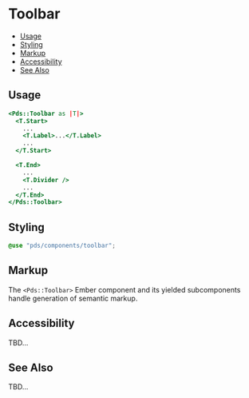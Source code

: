 
# Toolbar

- [Usage](#usage)
- [Styling](#styling)
- [Markup](#markup)
- [Accessibility](#accessibility)
- [See Also](#see-also)


## Usage

```handlebars
<Pds::Toolbar as |T|>
  <T.Start>
    ...
    <T.Label>...</T.Label>
    ...
  </T.Start>

  <T.End>
    ...
    <T.Divider />
    ...
  </T.End>
</Pds::Toolbar>
```
<ArgsTable of="PdsToolbar" />


## Styling
```scss
@use "pds/components/toolbar";
```


## Markup
The `<Pds::Toolbar>` Ember component and its yielded subcomponents handle
generation of semantic markup.


## Accessibility
TBD...


## See Also
TBD...
